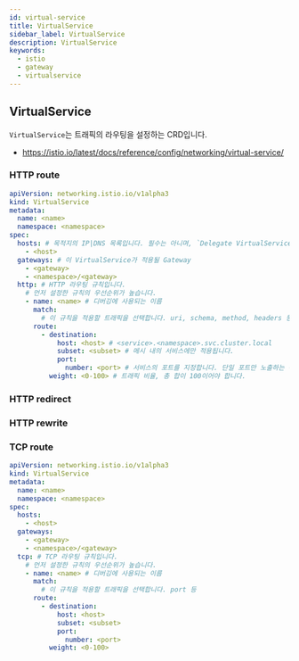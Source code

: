 ```yaml
---
id: virtual-service
title: VirtualService
sidebar_label: VirtualService
description: VirtualService
keywords:
  - istio
  - gateway
  - virtualservice
---
```


## VirtualService

`VirtualService`는 트래픽의 라우팅을 설정하는 CRD입니다.

- https://istio.io/latest/docs/reference/config/networking/virtual-service/

### HTTP route

```yaml
apiVersion: networking.istio.io/v1alpha3
kind: VirtualService
metadata:
  name: <name>
  namespace: <namespace>
spec:
  hosts: # 목적지의 IP|DNS 목록입니다. 필수는 아니며, `Delegate VirtualService`의 경우 이 필드는 생략해야 합니다.
    - <host>
  gateways: # 이 VirtualService가 적용될 Gateway
    - <gateway>
    - <namespace>/<gateway>
  http: # HTTP 라우팅 규칙입니다.
    # 먼저 설정한 규칙의 우선순위가 높습니다.
    - name: <name> # 디버깅에 사용되는 이름
      match:
        # 이 규칙을 적용할 트래픽을 선택합니다. uri, schema, method, headers 등
      route:
        - destination:
            host: <host> # <service>.<namespace>.svc.cluster.local
            subset: <subset> # 메시 내의 서비스에만 적용됩니다.
            port:
              number: <port> # 서비스의 포트를 지정합니다. 단일 포트만 노출하는 경우 지정할 필요 업습니다.
          weight: <0-100> # 트래픽 비율, 총 합이 100이어야 합니다.
```

### HTTP redirect

### HTTP rewrite

### TCP route

```yaml
apiVersion: networking.istio.io/v1alpha3
kind: VirtualService
metadata:
  name: <name>
  namespace: <namespace>
spec:
  hosts:
    - <host>
  gateways:
    - <gateway>
    - <namespace>/<gateway>
  tcp: # TCP 라우팅 규칙입니다.
    # 먼저 설정한 규칙의 우선순위가 높습니다.
    - name: <name> # 디버깅에 사용되는 이름
      match:
        # 이 규칙을 적용할 트래픽을 선택합니다. port 등
      route:
        - destination:
            host: <host>
            subset: <subset>
            port:
              number: <port>
          weight: <0-100>
```
